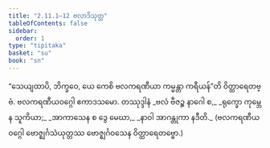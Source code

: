 ```yaml
---
title: "2.11.1–12 ဗလာဒိသုတ္တ"
tableOfContents: false
sidebar:
  order: 1
type: "tipitaka"
basket: "su"
book: "sn"
---
```



<DynamicBreadcrumb />

<Division number="280–291" book="sn" e="ch" v="18" p="321">

<Paragraph number="709" book="sn">
“သေယျထာပိ, ဘိက္ခဝေ, ယေ ကေစိ ဗလကရဏီယာ ကမ္မန္တာ ကရီယန်”တိ ဝိတ္ထာရေတဗ္ဗံ.

</Paragraph>
</Division>

<Paragraph number="710" type="center" book="sn">
ဗလကရဏီယဝဂ္ဂေါ ဧကာဒသမော.



</Paragraph>

<Paragraph number="711" type="center" book="sn">
တဿုဒ္ဒါနံ


</Paragraph>

<Paragraph number="712" type="verses" book="sn">
_ဗလံ ဗီဇဉ္စ နာဂေါ စ,_  
_ရုက္ခော ကုမ္ဘေန သူကိယာ;_  
_အာကာသေန စ ဒွေ မေဃာ,_  
_နာဝါ အာဂန္တုကာ နဒီတိ._  

</Paragraph>

<Paragraph number="713" type="center" book="sn">
(ဗလကရဏီယဝဂ္ဂေါ ဗောဇ္ဈင်္ဂသံယုတ္တဿ ဗောဇ္ဈင်္ဂဝသေန ဝိတ္ထာရေတဗ္ဗော.)
</Paragraph>